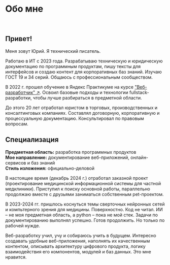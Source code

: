 
# Обо мне

<br />
<MySliderPhotos />

## Привет!

Меня зовут Юрий. Я технический писатель.

Работаю в ИТ с 2023 года. Разрабатываю техническую и юридическую документацию по программным продуктам, пишу тексты для интерфейсов и создаю контент для корпоративных баз знаний. Изучаю ГОСТ 19 и 34 серий. Общаюсь с профессиональным сообществом.

В 2022 г. прошел обучение в Яндекс Практикуме на курсе ["Веб-разработчик" ↗](https://practicum.yandex.ru/web/). Освоил базовые подходы и технологии fullstack-разработки, чтобы лучше разбираться в предметной области.

До этого 20 лет отработал юристом в торговых, производственных и консалтинговых компаниях. Составлял договорную, корпоративную и процессуальную документацию. Консультировал по правовым вопросам.

## Специализация

**Предметная область:** разработка программных продуктов  
**Мое направление:** документирование веб-приложений, онлайн-сервисов и баз знаний  
**Стиль изложения:** официально-деловой  

В настоящее время (декабрь 2024 г.) отработал заказной проект (проектирование медицинской информационной системы для частной медклиники). Приступил к поиску основной работы, параллельно продолжаю вместе с друзьями заниматься собственным pet-проектом.

В 2023-2024 гг. пришлось коснуться темы сверточных нейронных сетей и компьтерного зрения для медицины. Поверхностно. Код не читал. ИИ – не моя предметная область, а python – пока не мой стек. Задачи по документированию выполнял успешно. Готов продолжить. Но только по рабочей нужде.

Веб-разработку учил, учу и собираюсь учить в будущем. Интересно создавать удобные веб-приложения, наполнять их качественным контентом, описывать архитектуру цифрового продукта, логику взаимодействия его компонентов, модулей и баз данных. Это мне нравится.
